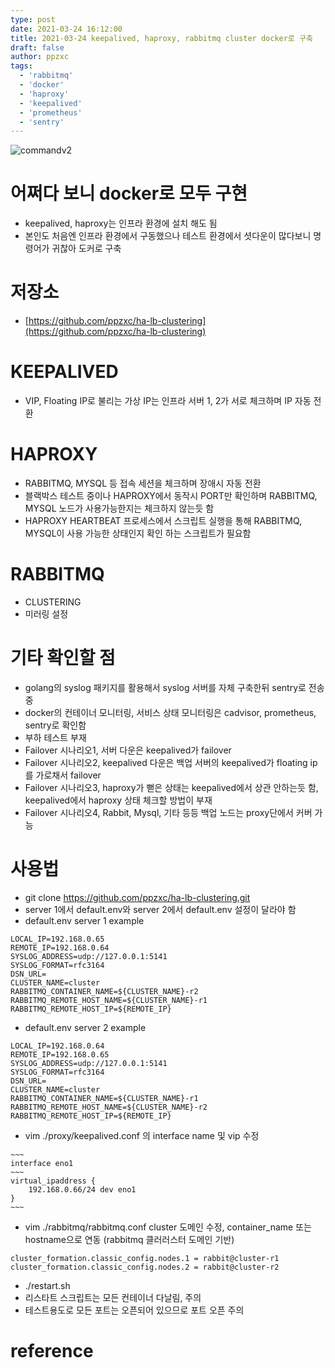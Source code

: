 ```yaml
---
type: post
date: 2021-03-24 16:12:00
title: 2021-03-24 keepalived, haproxy, rabbitmq cluster docker로 구축
draft: false
author: ppzxc
tags:
  - 'rabbitmq'
  - 'docker'
  - 'haproxy'
  - 'keepalived'
  - 'prometheus'
  - 'sentry'
---
```


![commandv2](https://github.com/ppzxc/ppzxc.github.io/blob/master/content/images/backend.png)

# 어쩌다 보니 docker로 모두 구현
 - keepalived, haproxy는 인프라 환경에 설치 해도 됨
 - 본인도 처음엔 인프라 환경에서 구동했으나 테스트 환경에서 셧다운이 많다보니 명령어가 귀찮아 도커로 구축

# 저장소
 - [https://github.com/ppzxc/ha-lb-clustering](https://github.com/ppzxc/ha-lb-clustering)

# KEEPALIVED
 - VIP, Floating IP로 불리는 가상 IP는 인프라 서버 1, 2가 서로 체크하며 IP 자동 전환

# HAPROXY
 - RABBITMQ, MYSQL 등 접속 세션을 체크하며 장애시 자동 전환
 - 블랙박스 테스트 중이나 HAPROXY에서 동작시 PORT만 확인하며 RABBITMQ, MYSQL 노드가 사용가능한지는 체크하지 않는듯 함
 - HAPROXY HEARTBEAT 프로세스에서 스크립트 실행을 통해 RABBITMQ, MYSQL이 사용 가능한 상태인지 확인 하는 스크립트가 필요함
 
# RABBITMQ
 - CLUSTERING
 - 미러링 설정

# 기타 확인할 점
 - golang의 syslog 패키지를 활용해서 syslog 서버를 자체 구축한뒤 sentry로 전송 중
 - docker의 컨테이너 모니터링, 서비스 상태 모니터링은 cadvisor, prometheus, sentry로 확인함
 - 부하 테스트 부재
 - Failover 시나리오1, 서버 다운은 keepalived가 failover
 - Failover 시나리오2, keepalived 다운은 백업 서버의 keepalived가 floating ip를 가로채서 failover 
 - Failover 시나리오3, haproxy가 뻗은 상태는 keepalived에서 상관 안하는듯 함, keepalived에서 haproxy 상태 체크할 방법이 부재
 - Failover 시나리오4, Rabbit, Mysql, 기타 등등 백업 노드는 proxy단에서 커버 가능

# 사용법
 - git clone https://github.com/ppzxc/ha-lb-clustering.git
 - server 1에서 default.env와 server 2에서 default.env 설정이 달라야 함
 - default.env server 1 example
```
LOCAL_IP=192.168.0.65
REMOTE_IP=192.168.0.64
SYSLOG_ADDRESS=udp://127.0.0.1:5141
SYSLOG_FORMAT=rfc3164
DSN_URL=
CLUSTER_NAME=cluster
RABBITMQ_CONTAINER_NAME=${CLUSTER_NAME}-r2
RABBITMQ_REMOTE_HOST_NAME=${CLUSTER_NAME}-r1
RABBITMQ_REMOTE_HOST_IP=${REMOTE_IP}
```

 - default.env server 2 example
```
LOCAL_IP=192.168.0.64
REMOTE_IP=192.168.0.65
SYSLOG_ADDRESS=udp://127.0.0.1:5141
SYSLOG_FORMAT=rfc3164
DSN_URL=
CLUSTER_NAME=cluster
RABBITMQ_CONTAINER_NAME=${CLUSTER_NAME}-r1
RABBITMQ_REMOTE_HOST_NAME=${CLUSTER_NAME}-r2
RABBITMQ_REMOTE_HOST_IP=${REMOTE_IP}
```

 - vim ./proxy/keepalived.conf 의 interface name 및 vip 수정
```
~~~
interface eno1
~~~
virtual_ipaddress {
    192.168.0.66/24 dev eno1
}
~~~
```

 - vim ./rabbitmq/rabbitmq.conf cluster 도메인 수정, container_name 또는 hostname으로 연동 (rabbitmq 클러러스터 도메인 기반)
```
cluster_formation.classic_config.nodes.1 = rabbit@cluster-r1
cluster_formation.classic_config.nodes.2 = rabbit@cluster-r2
```

 - ./restart.sh 
 - 리스타트 스크립트는 모든 컨테이너 다날림, 주의
 - 테스트용도로 모든 포트는 오픈되어 있으므로 포트 오픈 주의

# reference
